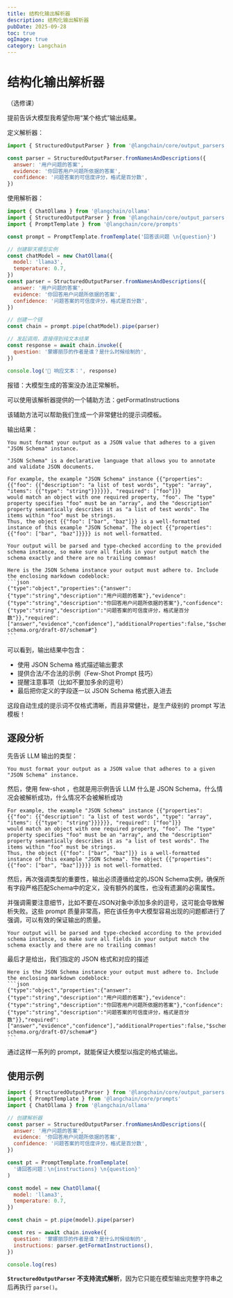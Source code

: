 ```yaml
---
title: 结构化输出解析器
description: 结构化输出解析器
pubDate: 2025-09-28
toc: true
ogImage: true
category: Langchain
---
```


# 结构化输出解析器

（选修课）

提前告诉大模型我希望你用“某个格式”输出结果。

定义解析器：

```js
import { StructuredOutputParser } from '@langchain/core/output_parsers'

const parser = StructuredOutputParser.fromNamesAndDescriptions({
  answer: '用户问题的答案',
  evidence: '你回答用户问题所依据的答案',
  confidence: '问题答案的可信度评分，格式是百分数',
})
```

使用解析器：

```js
import { ChatOllama } from '@langchain/ollama'
import { StructuredOutputParser } from '@langchain/core/output_parsers'
import { PromptTemplate } from '@langchain/core/prompts'

const prompt = PromptTemplate.fromTemplate('回答该问题 \n{question}')

// 创建聊天模型实例
const chatModel = new ChatOllama({
  model: 'llama3',
  temperature: 0.7,
})
const parser = StructuredOutputParser.fromNamesAndDescriptions({
  answer: '用户问题的答案',
  evidence: '你回答用户问题所依据的答案',
  confidence: '问题答案的可信度评分，格式是百分数',
})

// 创建一个链
const chain = prompt.pipe(chatModel).pipe(parser)

// 发起调用，直接得到纯文本结果
const response = await chain.invoke({
  question: '蒙娜丽莎的作者是谁？是什么时候绘制的',
})

console.log('🤖 响应文本：', response)
```

报错：大模型生成的答案没办法正常解析。

可以使用该解析器提供的一个辅助方法：getFormatInstructions

该辅助方法可以帮助我们生成一个非常健壮的提示词模板。

输出结果：

````
You must format your output as a JSON value that adheres to a given "JSON Schema" instance.

"JSON Schema" is a declarative language that allows you to annotate and validate JSON documents.

For example, the example "JSON Schema" instance {{"properties": {{"foo": {{"description": "a list of test words", "type": "array", "items": {{"type": "string"}}}}}}, "required": ["foo"]}}
would match an object with one required property, "foo". The "type" property specifies "foo" must be an "array", and the "description" property semantically describes it as "a list of test words". The items within "foo" must be strings.
Thus, the object {{"foo": ["bar", "baz"]}} is a well-formatted instance of this example "JSON Schema". The object {{"properties": {{"foo": ["bar", "baz"]}}}} is not well-formatted.

Your output will be parsed and type-checked according to the provided schema instance, so make sure all fields in your output match the schema exactly and there are no trailing commas!

Here is the JSON Schema instance your output must adhere to. Include the enclosing markdown codeblock:
```json
{"type":"object","properties":{"answer":{"type":"string","description":"用户问题的答案"},"evidence":{"type":"string","description":"你回答用户问题所依据的答案"},"confidence":{"type":"string","description":"问题答案的可信度评分，格式是百分数"}},"required":["answer","evidence","confidence"],"additionalProperties":false,"$schema":"http://json-schema.org/draft-07/schema#"}
```
````

可以看到，输出结果中包含：

- 使用 JSON Schema 格式描述输出要求
- 提供合法/不合法的示例（Few-Shot Prompt 技巧）
- 提醒注意事项（比如不要加多余的逗号）
- 最后把你定义的字段逐一以 JSON Schema 格式嵌入进去

这段自动生成的提示词不仅格式清晰，而且非常健壮，是生产级别的 prompt 写法模板！

## 逐段分析

先告诉 LLM 输出的类型：

```
You must format your output as a JSON value that adheres to a given "JSON Schema" instance.
```

然后，使用 few-shot ，也就是用示例告诉 LLM 什么是 JSON Schema，什么情况会被解析成功，什么情况不会被解析成功

```
For example, the example "JSON Schema" instance {{"properties": {{"foo": {{"description": "a list of test words", "type": "array", "items": {{"type": "string"}}}}}}, "required": ["foo"]}}
would match an object with one required property, "foo". The "type" property specifies "foo" must be an "array", and the "description" property semantically describes it as "a list of test words". The items within "foo" must be strings.
Thus, the object {{"foo": ["bar", "baz"]}} is a well-formatted instance of this example "JSON Schema". The object {{"properties": {{"foo": ["bar", "baz"]}}}} is not well-formatted.
```

然后，再次强调类型的重要性，输出必须遵循给定的JSON Schema实例，确保所有字段严格匹配Schema中的定义，没有额外的属性，也没有遗漏的必需属性。

并强调需要注意细节，比如不要在JSON对象中添加多余的逗号，这可能会导致解析失败。这些 prompt 质量非常高，把在该任务中大模型容易出现的问题都进行了强调，可以有效的保证输出的质量。

```
Your output will be parsed and type-checked according to the provided schema instance, so make sure all fields in your output match the schema exactly and there are no trailing commas!
```

最后才是给出，我们指定的 JSON 格式和对应的描述

````
Here is the JSON Schema instance your output must adhere to. Include the enclosing markdown codeblock:
```json
{"type":"object","properties":{"answer":{"type":"string","description":"用户问题的答案"},"evidence":{"type":"string","description":"你回答用户问题所依据的答案"},"confidence":{"type":"string","description":"问题答案的可信度评分，格式是百分数"}},"required":["answer","evidence","confidence"],"additionalProperties":false,"$schema":"http://json-schema.org/draft-07/schema#"}
```
````

通过这样一系列的 prompt，就能保证大模型以指定的格式输出。

## 使用示例

```js
import { StructuredOutputParser } from '@langchain/core/output_parsers'
import { PromptTemplate } from '@langchain/core/prompts'
import { ChatOllama } from '@langchain/ollama'

// 创建解析器
const parser = StructuredOutputParser.fromNamesAndDescriptions({
  answer: '用户问题的答案',
  evidence: '你回答用户问题所依据的答案',
  confidence: '问题答案的可信度评分，格式是百分数',
})

const pt = PromptTemplate.fromTemplate(
  '请回答问题：\n{instructions} \n{question}'
)

const model = new ChatOllama({
  model: 'llama3',
  temperature: 0.7,
})

const chain = pt.pipe(model).pipe(parser)

const res = await chain.invoke({
  question: '蒙娜丽莎的作者是谁？是什么时候绘制的',
  instructions: parser.getFormatInstructions(),
})

console.log(res)
```

**`StructuredOutputParser` 不支持流式解析**，因为它只能在模型输出完整字符串之后再执行 `parse()`。
